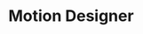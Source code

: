 ---
name: Nicole Klein
active: false
title: Motion Designer
#only enter a phone number if they're client facing
details:
  - almaMater: university of nebraska-lincoln
  - pronoun: she/they
  - joinedPB: Aguust 2022

socials:
  # facebook: Url
  # twitter: Url
  # personalWebsite: Url
  # etsy: Url
headshotFun: /img/placeholder02.jpg
headshotSmiling: /img/placeholder02.jpg
headshotSerious: /img/placeholder02.jpg
---